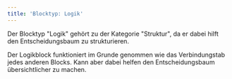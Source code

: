 ```yaml
---
title: 'Blocktyp: Logik'
---
```


Der Blocktyp "Logik" gehört zu der Kategorie "Struktur", da er dabei hilft den Entscheidungsbaum zu strukturieren.

Der Logikblock funktioniert im Grunde genommen wie das Verbindungstab jedes anderen Blocks. Kann aber dabei helfen den Entscheidungsbaum übersichtlicher zu machen.
